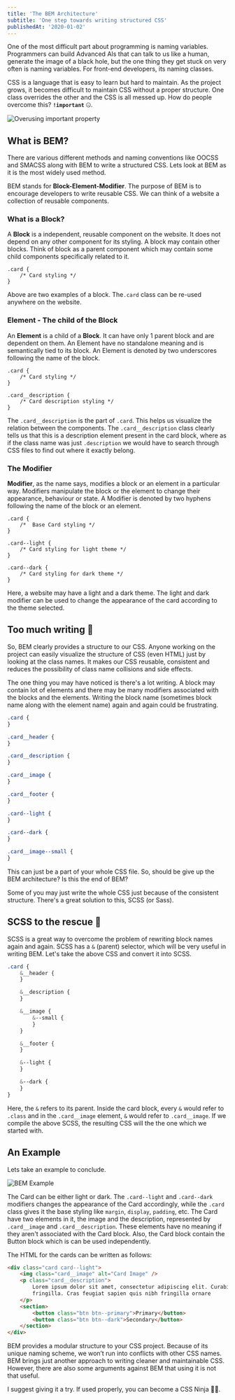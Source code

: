 ```yaml
---
title: 'The BEM Architecture'
subtitle: 'One step towards writing structured CSS'
publishedAt: '2020-01-02'
---
```


One of the most difficult part about programming is naming variables. Programmers can build Advanced AIs that can talk to us like a human, generate the image of a black hole, but the one thing they get stuck on very often is naming variables. For front-end developers, its naming classes.

CSS is a language that is easy to learn but hard to maintain. As the project grows, it becomes difficult to maintain CSS without a proper structure. One class overrides the other and the CSS is all messed up. How do people overcome this? **`!important`** 🤐.

<Image
	src="/static/blog-images/the-bem-architecture/css-important-meme.jpeg"
	alt="Overusing important property"
	width={500}
	height={368}
	layout="responsive"
	quality={85}
	priority
/>

## What is BEM?

There are various different methods and naming conventions like OOCSS and SMACSS along with BEM to write a structured CSS. Lets look at BEM as it is the most widely used method.

BEM stands for **Block-Element-Modifier**. The purpose of BEM is to encourage developers to write reusable CSS. We can think of a website a collection of reusable components.

### What is a **Block**?

A **Block** is a independent, reusable component on the website. It does not depend on any other component for its styling. A block may contain other blocks. Think of block as a parent component which may contain some child components specifically related to it.

```css{1}
.card {
	/* Card styling */
}
```

Above are two examples of a block. The`.card` class can be re-used anywhere on the website.

### **Element** - The child of the Block

An **Element** is a child of a **Block**. It can have only 1 parent block and are dependent on them. An Element have no standalone meaning and is semantically tied to its block. An Element is denoted by two underscores following the name of the block.

```css{5}
.card {
	/* Card styling */
}

.card__description {
	/* Card description styling */
}
```

The `.card__description` is the part of `.card`. This helps us visualize the relation between the components. The `.card__description` class clearly tells us that this is a description element present in the card block, where as if the class name was just `.description` we would have to search through CSS files to find out where it exactly belong.

### The **Modifier**

**Modifier**, as the name says, modifies a block or an element in a particular way. Modifiers manipulate the block or the element to change their appearance, behaviour or state. A Modifier is denoted by two hyphens following the name of the block or an element.

```css{5,9}
.card {
	/*  Base Card styling */
}

.card--light {
	/* Card styling for light theme */
}

.card--dark {
	/* Card styling for dark theme */
}
```

Here, a website may have a light and a dark theme. The light and dark modifier can be used to change the appearance of the card according to the theme selected.

## Too much writing 🥱

So, BEM clearly provides a structure to our CSS. Anyone working on the project can easily visualize the structure of CSS (even HTML) just by looking at the class names. It makes our CSS reusable, consistent and reduces the possibility of class name collisions and side effects.

The one thing you may have noticed is there's a lot writing. A block may contain lot of elements and there may be many modifiers associated with the blocks and the elements. Writing the block name (sometimes block name along with the element name) again and again could be frustrating.

```css
.card {
}

.card__header {
}

.card__description {
}

.card__image {
}

.card__footer {
}

.card--light {
}

.card--dark {
}

.card__image--small {
}
```

This can just be a part of your whole CSS file. So, should be give up the BEM architecture? Is this the end of BEM?

Some of you may just write the whole CSS just because of the consistent structure. There's a great solution to this, SCSS (or Sass).

## SCSS to the rescue 🦸‍

SCSS is a great way to overcome the problem of rewriting block names again and again. SCSS has a `&` (parent) selector, which will be very useful in writing BEM. Let's take the above CSS and convert it into SCSS.

```scss
.card {
	&__header {
	}

	&__description {
	}

	&__image {
		&--small {
		}
	}

	&__footer {
	}

	&--light {
	}

	&--dark {
	}
}
```

Here, the `&` refers to its parent. Inside the card block, every `&` would refer to `.class` and in the `.card__image` element, `&` would refer to `.card__image`. If we compile the above SCSS, the resulting CSS will the the one which we started with.

## An Example

Lets take an example to conclude.

<Image
	src="/static/blog-images/the-bem-architecture/bem-example.png"
	alt="BEM Example"
	width={1920}
	height={1080}
	layout="responsive"
	quality={85}
	priority
/>

The Card can be either light or dark. The `.card--light` and `.card--dark` modifiers changes the appearance of the Card accordingly, while the `.card` class gives it the base styling like `margin`, `display`, `padding`, etc. The Card have two elements in it, the image and the description, represented by `.card__image` and `.card__description`. These elements have no meaning if they aren't associated with the Card block. Also, the Card block contain the Button block which is can be used independently.

The HTML for the cards can be written as follows:

```html
<div class="card card--light">
	<img class="card__image" alt="Card Image" />
	<p class="card__description">
		Lorem ipsum dolor sit amet, consectetur adipiscing elit. Curabitur lacinia nulla at nibh dapibus, id tempus est
		fringilla. Cras feugiat sapien quis nibh fringilla ornare
	</p>
	<section>
		<button class="btn btn--primary">Primary</button>
		<button class="btn btn--dark">Secondary</button>
	</section>
</div>
```

BEM provides a modular structure to your CSS project. Because of its unique naming scheme, we won’t run into conflicts with other CSS names. BEM brings just another approach to writing cleaner and maintainable CSS. However, there are also some arguments against BEM that using it is not that useful.

I suggest giving it a try. If used properly, you can become a CSS Ninja 🐱‍👤.
